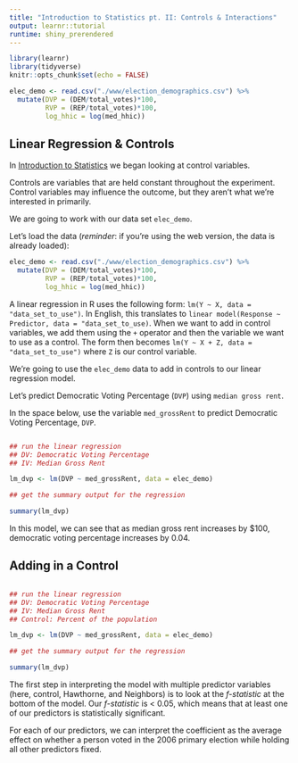 ```yaml
---
title: "Introduction to Statistics pt. II: Controls & Interactions"
output: learnr::tutorial
runtime: shiny_prerendered
---
```


```r
library(learnr)
library(tidyverse)
knitr::opts_chunk$set(echo = FALSE)
```

```r
elec_demo <- read.csv("./www/election_demographics.csv") %>% 
  mutate(DVP = (DEM/total_votes)*100,
         RVP = (REP/total_votes)*100,
         log_hhic = log(med_hhic))
```

## Linear Regression & Controls

In [Introduction to Statistics](https://liz-muehlmann.shinyapps.io/intro_stats/) we began looking at control variables.

Controls are variables that are held constant throughout the experiment. Control variables may influence the outcome, but they aren't what we're interested in primarily. 

We are going to work with our data set `elec_demo`. 

Let's load the data (*reminder*: if you're using the web version, the data is already loaded):

```r
elec_demo <- read.csv("./www/election_demographics.csv") %>% 
  mutate(DVP = (DEM/total_votes)*100,
         RVP = (REP/total_votes)*100,
         log_hhic = log(med_hhic))
```


A linear regression in R uses the following form: `lm(Y ~ X, data = "data_set_to_use")`. In English, this translates to `linear model(Response ~ Predictor, data = "data_set_to_use)`. When we want to add in control variables, we add them using the `+` operator and then the variable we want to use as a control. The form then becomes `lm(Y ~ X + Z, data = "data_set_to_use")` where `Z` is our control variable. 

We're going to use the `elec_demo` data to add in controls to our linear regression model. 

Let's predict Democratic Voting Percentage (`DVP`) using `median gross rent`.

In the space below, use the variable `med_grossRent` to predict Democratic Voting Percentage, `DVP`.

```r

```

```r

## run the linear regression
## DV: Democratic Voting Percentage
## IV: Median Gross Rent

lm_dvp <- lm(DVP ~ med_grossRent, data = elec_demo)

## get the summary output for the regression

summary(lm_dvp)
```


In this model, we can see that as median gross rent increases by $100, democratic voting percentage increases by 0.04.


## Adding in a Control

```r

```

```r

## run the linear regression
## DV: Democratic Voting Percentage
## IV: Median Gross Rent
## Control: Percent of the population 

lm_dvp <- lm(DVP ~ med_grossRent, data = elec_demo)

## get the summary output for the regression

summary(lm_dvp)
```



The first step in interpreting the model with multiple predictor variables (here, control, Hawthorne, and Neighbors) is to look at the *f-statistic* at the bottom of the model. Our *f-statistic* is < 0.05, which means that at least one of our predictors is statistically significant. 

For each of our predictors, we can interpret the coefficient as the average effect on whether a person voted in the 2006 primary election while holding all other predictors fixed. 
























